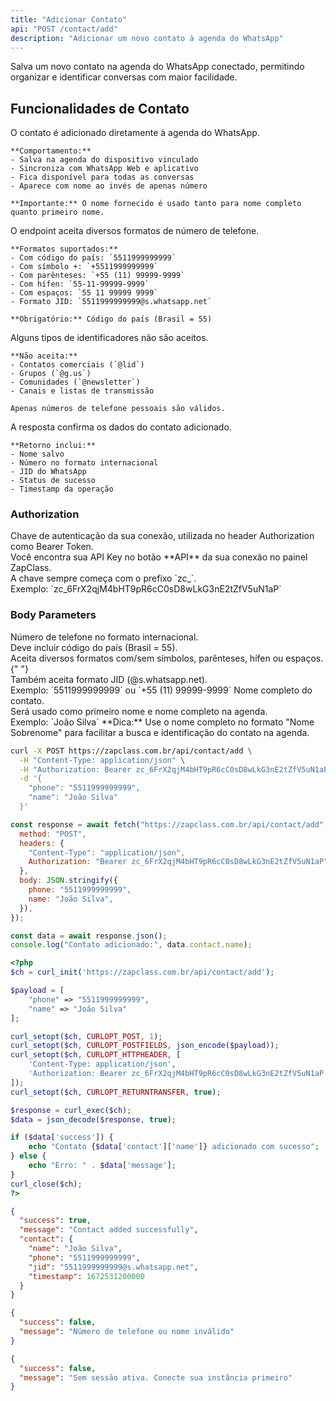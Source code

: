 ```yaml
---
title: "Adicionar Contato"
api: "POST /contact/add"
description: "Adicionar um novo contato à agenda do WhatsApp"
---
```


Salva um novo contato na agenda do WhatsApp conectado, permitindo organizar e identificar conversas com maior facilidade.

## Funcionalidades de Contato

<AccordionGroup>
  <Accordion title="Salvamento na Agenda" icon="address-book">
    O contato é adicionado diretamente à agenda do WhatsApp.

    **Comportamento:**
    - Salva na agenda do dispositivo vinculado
    - Sincroniza com WhatsApp Web e aplicativo
    - Fica disponível para todas as conversas
    - Aparece com nome ao invés de apenas número

    **Importante:** O nome fornecido é usado tanto para nome completo quanto primeiro nome.

  </Accordion>

  <Accordion title="Formatos de Telefone Aceitos" icon="phone">
    O endpoint aceita diversos formatos de número de telefone.

    **Formatos suportados:**
    - Com código do país: `5511999999999`
    - Com símbolo +: `+5511999999999`
    - Com parênteses: `+55 (11) 99999-9999`
    - Com hífen: `55-11-99999-9999`
    - Com espaços: `55 11 99999 9999`
    - Formato JID: `5511999999999@s.whatsapp.net`

    **Obrigatório:** Código do país (Brasil = 55)

  </Accordion>

  <Accordion title="Restrições de Tipo" icon="ban">
    Alguns tipos de identificadores não são aceitos.

    **Não aceita:**
    - Contatos comerciais (`@lid`)
    - Grupos (`@g.us`)
    - Comunidades (`@newsletter`)
    - Canais e listas de transmissão

    Apenas números de telefone pessoais são válidos.

  </Accordion>

  <Accordion title="Informações Retornadas" icon="circle-info">
    A resposta confirma os dados do contato adicionado.

    **Retorno inclui:**
    - Nome salvo
    - Número no formato internacional
    - JID do WhatsApp
    - Status de sucesso
    - Timestamp da operação

  </Accordion>
</AccordionGroup>

### Authorization

<ParamField path="api_key" type="string" required>
  Chave de autenticação da sua conexão, utilizada no header Authorization como
  Bearer Token. <br />
  Você encontra sua API Key no botão **API** da sua conexão no painel ZapClass. <br />
  A chave sempre começa com o prefixo `zc_`. <br />
  Exemplo: `zc_6FrX2qjM4bHT9pR6cC0sD8wLkG3nE2tZfV5uN1aP`
</ParamField>

### Body Parameters

<ParamField path="phone" type="string" required>
  Número de telefone no formato internacional. <br />
  Deve incluir código do país (Brasil = 55). <br />
  Aceita diversos formatos com/sem símbolos, parênteses, hífen ou espaços.{" "}
  <br />
  Também aceita formato JID (@s.whatsapp.net). <br />
  Exemplo: `5511999999999` ou `+55 (11) 99999-9999`
</ParamField>

<ParamField path="name" type="string" required>
  Nome completo do contato. <br />
  Será usado como primeiro nome e nome completo na agenda. <br />
  Exemplo: `João Silva`
</ParamField>

<Tip>
  **Dica:** Use o nome completo no formato "Nome Sobrenome" para facilitar a
  busca e identificação do contato na agenda.
</Tip>

<RequestExample>

```bash cURL
curl -X POST https://zapclass.com.br/api/contact/add \
  -H "Content-Type: application/json" \
  -H "Authorization: Bearer zc_6FrX2qjM4bHT9pR6cC0sD8wLkG3nE2tZfV5uN1aP" \
  -d '{
    "phone": "5511999999999",
    "name": "João Silva"
  }'
```

```javascript JavaScript
const response = await fetch("https://zapclass.com.br/api/contact/add", {
  method: "POST",
  headers: {
    "Content-Type": "application/json",
    Authorization: "Bearer zc_6FrX2qjM4bHT9pR6cC0sD8wLkG3nE2tZfV5uN1aP",
  },
  body: JSON.stringify({
    phone: "5511999999999",
    name: "João Silva",
  }),
});

const data = await response.json();
console.log("Contato adicionado:", data.contact.name);
```

```php PHP
<?php
$ch = curl_init('https://zapclass.com.br/api/contact/add');

$payload = [
    "phone" => "5511999999999",
    "name" => "João Silva"
];

curl_setopt($ch, CURLOPT_POST, 1);
curl_setopt($ch, CURLOPT_POSTFIELDS, json_encode($payload));
curl_setopt($ch, CURLOPT_HTTPHEADER, [
    'Content-Type: application/json',
    'Authorization: Bearer zc_6FrX2qjM4bHT9pR6cC0sD8wLkG3nE2tZfV5uN1aP'
]);
curl_setopt($ch, CURLOPT_RETURNTRANSFER, true);

$response = curl_exec($ch);
$data = json_decode($response, true);

if ($data['success']) {
    echo "Contato {$data['contact']['name']} adicionado com sucesso";
} else {
    echo "Erro: " . $data['message'];
}
curl_close($ch);
?>
```

</RequestExample>

<ResponseExample>

```json 200
{
  "success": true,
  "message": "Contact added successfully",
  "contact": {
    "name": "João Silva",
    "phone": "5511999999999",
    "jid": "5511999999999@s.whatsapp.net",
    "timestamp": 1672531200000
  }
}
```

```json 400
{
  "success": false,
  "message": "Número de telefone ou nome inválido"
}
```

```json 401
{
  "success": false,
  "message": "Sem sessão ativa. Conecte sua instância primeiro"
}
```

</ResponseExample>
